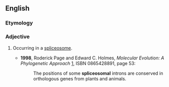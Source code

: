 ==English==

===Etymology===
{{suffix|spliceosome|al|lang=en}}

===Adjective===
{{en-adj|-}}

# {{lb|en|genetics}} Occurring in a [[spliceosome]].
#* '''1998''', Roderick Page and Edward C. Holmes, ''Molecular Evolution: A Phylogenetic Approach'' [http://books.google.com/books?id=ky2mB7VVeWQC], ISBN 0865428891, page 53:
#*: The positions of some '''spliceosomal''' introns are conserved in orthologous genes from plants and animals.